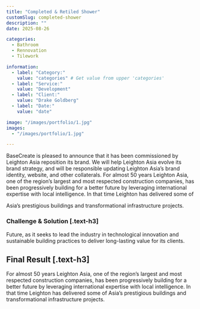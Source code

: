 ```yaml
---
title: "Completed & Retiled Shower"
customSlug: completed-shower
description: ""
date: 2025-08-26

categories:
  - Bathroom
  - Rennovation
  - Tilework

information:
  - label: "Category:"
    value: "categories" # Get value from upper 'categories'
  - label: "Service:"
    value: "Development"
  - label: "Client:"
    value: "Drake Goldberg"
  - label: "Date:"
    value: "date"

image: "/images/portfolio/1.jpg"
images:
  - "/images/portfolio/1.jpg"

---
```


BaseCreate is pleased to announce that it has been commissioned by Leighton Asia reposition its brand. We will help Leighton Asia evolve its brand strategy, and will be responsible updating Leighton Asia’s brand identity, website, and other collaterals.
For almost 50 years Leighton Asia, one of the region’s largest and most respected construction companies, has been progressively building for a better future by leveraging international expertise with local intelligence. In that time Leighton has delivered some of

Asia’s prestigious buildings and transformational infrastructure projects.

### Challenge & Solution [.text-h3]

Future, as it seeks to lead the industry in technological innovation and sustainable building practices to deliver long-lasting value for its clients.

## Final Result [.text-h3]

For almost 50 years Leighton Asia, one of the region’s largest and most respected construction companies, has been progressively building for a better future by leveraging international expertise with local intelligence. In that time Leighton has delivered some of Asia’s prestigious buildings and transformational infrastructure projects.
